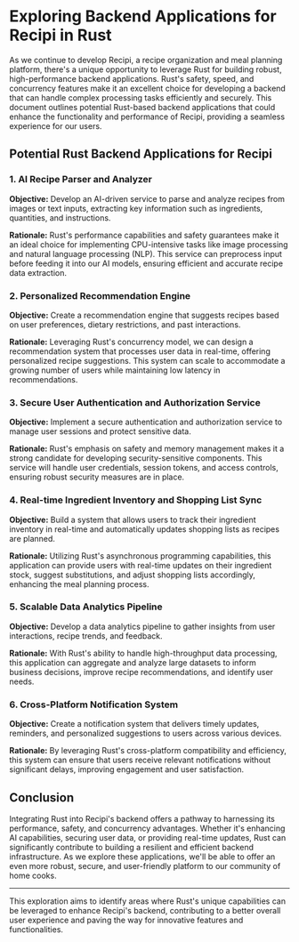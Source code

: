# Exploring Backend Applications for Recipi in Rust

As we continue to develop Recipi, a recipe organization and meal planning
platform, there's a unique opportunity to leverage Rust for building robust,
high-performance backend applications. Rust's safety, speed, and concurrency
features make it an excellent choice for developing a backend that can handle
complex processing tasks efficiently and securely. This document outlines
potential Rust-based backend applications that could enhance the functionality
and performance of Recipi, providing a seamless experience for our users.

## Potential Rust Backend Applications for Recipi

### 1. AI Recipe Parser and Analyzer

**Objective:** Develop an AI-driven service to parse and analyze recipes from
images or text inputs, extracting key information such as ingredients,
quantities, and instructions.

**Rationale:** Rust's performance capabilities and safety guarantees make it an
ideal choice for implementing CPU-intensive tasks like image processing and
natural language processing (NLP). This service can preprocess input before
feeding it into our AI models, ensuring efficient and accurate recipe data
extraction.

### 2. Personalized Recommendation Engine

**Objective:** Create a recommendation engine that suggests recipes based on
user preferences, dietary restrictions, and past interactions.

**Rationale:** Leveraging Rust's concurrency model, we can design a
recommendation system that processes user data in real-time, offering
personalized recipe suggestions. This system can scale to accommodate a growing
number of users while maintaining low latency in recommendations.

### 3. Secure User Authentication and Authorization Service

**Objective:** Implement a secure authentication and authorization service to
manage user sessions and protect sensitive data.

**Rationale:** Rust's emphasis on safety and memory management makes it a strong
candidate for developing security-sensitive components. This service will handle
user credentials, session tokens, and access controls, ensuring robust security
measures are in place.

### 4. Real-time Ingredient Inventory and Shopping List Sync

**Objective:** Build a system that allows users to track their ingredient
inventory in real-time and automatically updates shopping lists as recipes are
planned.

**Rationale:** Utilizing Rust's asynchronous programming capabilities, this
application can provide users with real-time updates on their ingredient stock,
suggest substitutions, and adjust shopping lists accordingly, enhancing the meal
planning process.

### 5. Scalable Data Analytics Pipeline

**Objective:** Develop a data analytics pipeline to gather insights from user
interactions, recipe trends, and feedback.

**Rationale:** With Rust's ability to handle high-throughput data processing,
this application can aggregate and analyze large datasets to inform business
decisions, improve recipe recommendations, and identify user needs.

### 6. Cross-Platform Notification System

**Objective:** Create a notification system that delivers timely updates,
reminders, and personalized suggestions to users across various devices.

**Rationale:** By leveraging Rust's cross-platform compatibility and efficiency,
this system can ensure that users receive relevant notifications without
significant delays, improving engagement and user satisfaction.

## Conclusion

Integrating Rust into Recipi's backend offers a pathway to harnessing its
performance, safety, and concurrency advantages. Whether it's enhancing AI
capabilities, securing user data, or providing real-time updates, Rust can
significantly contribute to building a resilient and efficient backend
infrastructure. As we explore these applications, we'll be able to offer an even
more robust, secure, and user-friendly platform to our community of home cooks.

---

This exploration aims to identify areas where Rust's unique capabilities can be
leveraged to enhance Recipi's backend, contributing to a better overall user
experience and paving the way for innovative features and functionalities.
